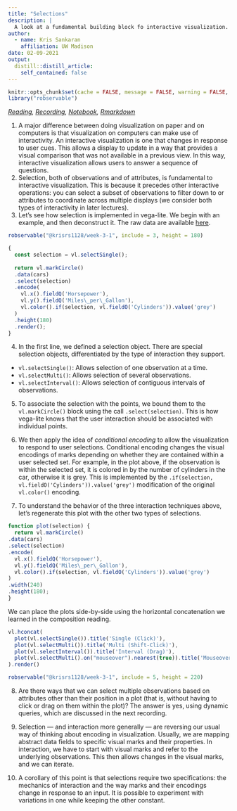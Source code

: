```yaml
---
title: "Selections"
description: |
  A look at a fundamental building block fo interactive visualization.
author:
  - name: Kris Sankaran
    affiliation: UW Madison
date: 02-09-2021
output:
  distill::distill_article:
    self_contained: false
---
```



```r
knitr::opts_chunk$set(cache = FALSE, message = FALSE, warning = FALSE, echo = TRUE)
library("robservable")
```

_[Reading](https://observablehq.com/@uwdata/interaction?collection=@uwdata/visualization-curriculum), [Recording](https://mediaspace.wisc.edu/media/1_z1qdziag), [Notebook](https://observablehq.com/@krisrs1128/week-3-1), [Rmarkdown](https://raw.githubusercontent.com/krisrs1128/stat479/master/_posts/2021-01-12-week1-2/week1-2.Rmd)_

1. A major difference between doing visualization on paper and on computers is that visualization on computers can make use of interactivity. An interactive visualization is one that changes in response to user cues. This allows a display to update in a way that provides a visual comparison that was not available in a previous view. In this way, interactive visualization allows users to answer a sequence of questions.
2. Selection, both of observations and of attributes, is fundamental to interactive visualization. This is because it precedes other interactive operations: you can select a subset of observations to filter down to or attributes to coordinate across multiple displays (we consider both types of interactivity in later lectures).
3. Let’s see how selection is implemented in vega-lite. We begin with an example, and then deconstruct it. The raw data are available [here](https://uwmadison.box.com/shared/static/lpvp0istfawq20ems8ooh1hcrng16kay.csv).

```r
robservable("@krisrs1128/week-3-1", include = 3, height = 180)
```
````js
{
  const selection = vl.selectSingle();
  
  return vl.markCircle()
  .data(cars)
  .select(selection)
  .encode(
    vl.x().fieldQ('Horsepower'),
    vl.y().fieldQ('Miles\_per\_Gallon'),
    vl.color().if(selection, vl.fieldO('Cylinders')).value('grey')
  )
  .height(180)
  .render();
}
````

4.  In the first line, we defined a selection object. There are special selection objects, differentiated by the type of interaction they support. 

* `vl.selectSingle()`: Allows selection of one observation at a time.
* `vl.selectMulti()`: Allows selection of several observations.
* `vl.selectInterval()`: Allows selection of contiguous intervals of observations.

5. To associate the selection with the points, we bound them to the `vl.markCircle()` block using the call `.select(selection)`. This is how vega-lite knows that the user interaction should be associated with individual points.

6. We then apply the idea of _conditional encoding_ to allow the visualization to respond to user selections. Conditional encoding changes the visual encodings of marks depending on whether they are contained within a user selected set. For example, in the plot above, if the observation is within the selected set, it is colored in by the number of cylinders in the car, otherwise it is grey. This is implemented by the `.if(selection, vl.fieldO('Cylinders')).value('grey')` modification of the original `vl.color()` encoding.
7. To understand the behavior of the three interaction techniques above, let’s regenerate this plot with the other two types of selections.

````js
function plot(selection) {
  return vl.markCircle()
.data(cars)
.select(selection)
.encode(
  vl.x().fieldQ('Horsepower'),
  vl.y().fieldQ('Miles\_per\_Gallon'),
  vl.color().if(selection, vl.fieldO('Cylinders')).value('grey')
)
.width(240)
.height(180);
}
````

We can place the plots side-by-side using the horizontal concatenation we learned in the composition reading.
	
````js
vl.hconcat(
  plot(vl.selectSingle()).title('Single (Click)'), 
  plot(vl.selectMulti()).title('Multi (Shift-Click)'), 
  plot(vl.selectInterval()).title('Interval (Drag)'),
  plot(vl.selectMulti().on("mouseover").nearest(true)).title('Mouseover Painting')
).render()
````

```r
robservable("@krisrs1128/week-3-1", include = 5, height = 220)
```


8. Are there ways that we can select multiple observations based on attributes
other than their position in a plot (that is, without having to click or drag on
them within the plot)? The answer is yes, using dynamic queries, which are
discussed in the next recording.

9. Selection — and interaction more generally — are reversing our usual way of
thinking about encoding in visualization. Usually, we are mapping abstract data
fields to specific visual marks and their properties. In interaction, we have to
start with visual marks and refer to the underlying observations. This then
allows changes in the visual marks, and we can iterate.

10. A corollary of this point is that selections require two specifications: the
mechanics of interaction and the way marks and their encodings change in
response to an input. It is possible to experiment with variations in one while
keeping the other constant.